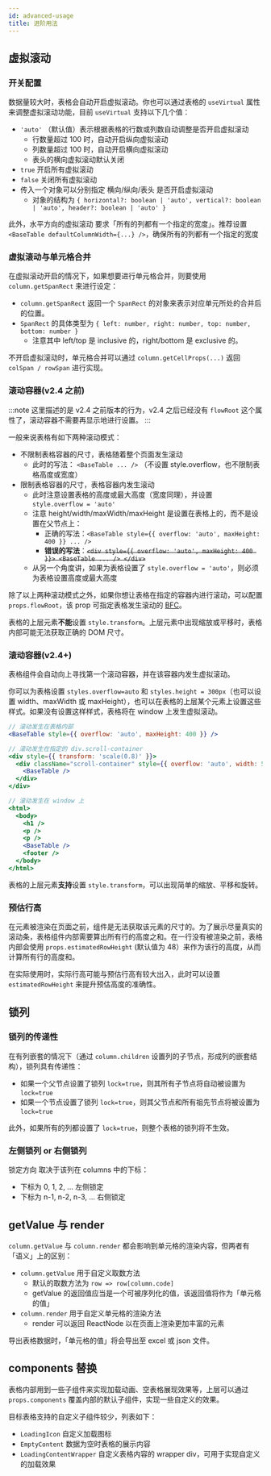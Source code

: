 ```yaml
---
id: advanced-usage
title: 进阶用法
---
```


## 虚拟滚动

### 开关配置

数据量较大时，表格会自动开启虚拟滚动。你也可以通过表格的 `useVirtual` 属性来调整虚拟滚动功能，目前 `useVirtual` 支持以下几个值：

- `'auto'` （默认值）表示根据表格的行数或列数自动调整是否开启虚拟滚动
  - 行数量超过 100 时，自动开启纵向虚拟滚动
  - 列数量超过 100 时，自动开启横向虚拟滚动
  - 表头的横向虚拟滚动默认关闭
- `true` 开启所有虚拟滚动
- `false` 关闭所有虚拟滚动
- 传入一个对象可以分别指定 横向/纵向/表头 是否开启虚拟滚动
  - 对象的结构为 `{ horizontal?: boolean | 'auto', vertical?: boolean | 'auto', header?: boolean | 'auto' }`

此外，水平方向的虚拟滚动 要求「所有的列都有一个指定的宽度」。推荐设置 `<BaseTable defaultColumnWidth={...} />`，确保所有的列都有一个指定的宽度

### 虚拟滚动与单元格合并

在虚拟滚动开启的情况下，如果想要进行单元格合并，则要使用 `column.getSpanRect` 来进行设定：

- `column.getSpanRect` 返回一个 `SpanRect` 的对象来表示对应单元所处的合并后的位置。
- `SpanRect` 的具体类型为 `{ left: number, right: number, top: number, bottom: number }`
  - 注意其中 left/top 是 inclusive 的，right/bottom 是 exclusive 的。

不开启虚拟滚动时，单元格合并可以通过 `column.getCellProps(...)` 返回 `colSpan / rowSpan` 进行实现。

### 滚动容器(v2.4 之前)

:::note
这里描述的是 v2.4 之前版本的行为，v2.4 之后已经没有 `flowRoot` 这个属性了，滚动容器不需要再显示地进行设置。
:::

一般来说表格有如下两种滚动模式：

- 不限制表格容器的尺寸，表格随着整个页面发生滚动
  - 此时的写法： `<BaseTable ... />` （不设置 style.overflow，也不限制表格高度或宽度）
- 限制表格容器的尺寸，表格容器内发生滚动
  - 此时注意设置表格的高度或最大高度（宽度同理），并设置 `style.overflow = 'auto'`
  - 注意 height/width/maxWidth/maxHeight 是设置在表格上的，而不是设置在父节点上：
    - 正确的写法：`<BaseTable style={{ overflow: 'auto', maxHeight: 400 }} ... />`
    - **错误的写法**：~~`<div style={{ overflow: 'auto', maxHeight: 400 }}> <BaseTable ... /> </div>`~~
  - 从另一个角度讲，如果为表格设置了 `style.overflow = 'auto'`，则必须为表格设置高度或最大高度

除了以上两种滚动模式之外，如果你想让表格在指定的容器内进行滚动，可以配置 `props.flowRoot`，该 prop 可指定表格发生滚动的 [BFC](https://developer.mozilla.org/zh-CN/docs/Web/Guide/CSS/Block_formatting_context)。

表格的上层元素**不能**设置 `style.transform`。上层元素中出现缩放或平移时，表格内部可能无法获取正确的 DOM 尺寸。

### 滚动容器(v2.4+)

表格组件会自动向上寻找第一个滚动容器，并在该容器内发生虚拟滚动。

你可以为表格设置 `styles.overflow=auto` 和 `styles.height = 300px`（也可以设置 width、maxWidth 或 maxHeight），也可以在表格的上层某个元素上设置这些样式。如果没有设置这样样式，表格将在 window 上发生虚拟滚动。

```jsx
// 滚动发生在表格内部
<BaseTable style={{ overflow: 'auto', maxHeight: 400 }} />

// 滚动发生在指定的 div.scroll-container
<div style={{ transform: 'scale(0.8)' }}>
  <div className="scroll-container" style={{ overflow: 'auto', width: 500, height: 300 }}>
    <BaseTable />
  </div>
</div>

// 滚动发生在 window 上
<html>
  <body>
    <h1 />
    <p />
    <p />
    <BaseTable />
    <footer />
  </body>
</html>
```

表格的上层元素**支持**设置 `style.transform`，可以出现简单的缩放、平移和旋转。

### 预估行高

在元素被渲染在页面之前，组件是无法获取该元素的尺寸的。为了展示尽量真实的滚动条，表格组件内部需要算出所有行的高度之和。在一行没有被渲染之前，表格内部会使用 `props.estimatedRowHeight` (默认值为 48）来作为该行的高度，从而计算所有行的高度和。

在实际使用时，实际行高可能与预估行高有较大出入，此时可以设置 `estimatedRowHeight` 来提升预估高度的准确性。

## 锁列

### 锁列的传递性

在有列嵌套的情况下（通过 `column.children` 设置列的子节点，形成列的嵌套结构），锁列具有传递性：

- 如果一个父节点设置了锁列 `lock=true`，则其所有子节点将自动被设置为 `lock=true`
- 如果一个节点设置了锁列 `lock=true`，则其父节点和所有祖先节点将被设置为 `lock=true`

此外，如果所有的列都设置了 `lock=true`，则整个表格的锁列将不生效。

### 左侧锁列 or 右侧锁列

锁定方向 取决于该列在 columns 中的下标：

- 下标为 0, 1, 2, ... 左侧锁定
- 下标为 n-1, n-2, n-3, ... 右侧锁定

## getValue 与 render

`column.getValue` 与 `column.render` 都会影响到单元格的渲染内容，但两者有「语义」上的区别：

- `column.getValue` 用于自定义取数方法
  - 默认的取数方法为 `row => row[column.code]`
  - getValue 的返回值应当是一个可被序列化的值，该返回值将作为「单元格的值」
- `column.render` 用于自定义单元格的渲染方法
  - render 可以返回 ReactNode 以在页面上渲染更加丰富的元素

导出表格数据时，「单元格的值」将会导出至 excel 或 json 文件。

## components 替换

表格内部用到一些子组件来实现加载动画、空表格展现效果等，上层可以通过 `props.components` 覆盖内部的默认子组件，实现一些自定义的效果。

目标表格支持的自定义子组件较少，列表如下：

- `LoadingIcon` 自定义加载图标
- `EmptyContent` 数据为空时表格的展示内容
- `LoadingContentWrapper` 自定义表格内容的 wrapper div，可用于实现自定义的加载效果
